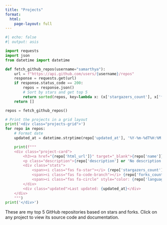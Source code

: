---
title: "Projects"
format:
  html:
    page-layout: full
---

```{python}
#| echo: false
#| output: asis

import requests
import json
from datetime import datetime

def fetch_github_repos(username="samarthya"):
    url = f"https://api.github.com/users/{username}/repos"
    response = requests.get(url)
    if response.status_code == 200:
        repos = response.json()
        # Sort by stars and get top 5
        return sorted(repos, key=lambda x: (x['stargazers_count'], x['forks_count']), reverse=True)[:5]
    return []

repos = fetch_github_repos()

# Print the projects in a grid layout
print('<div class="projects-grid">')
for repo in repos:
    # Format date
    updated_at = datetime.strptime(repo['updated_at'], '%Y-%m-%dT%H:%M:%SZ').strftime('%B %d, %Y')

    print(f"""
    <div class="project-card">
        <h3><a href="{repo['html_url']}" target="_blank">{repo['name']}</a></h3>
        <p class="description">{repo['description'] or 'No description available'}</p>
        <div class="stats">
            <span><i class="fas fa-star"></i> {repo['stargazers_count']}</span>
            <span><i class="fas fa-code-branch"></i> {repo['forks_count']}</span>
            <span><i class="fas fa-circle" style="color: {repo['language'].lower() if repo['language'] else '#888'};"></i> {repo['language'] or 'Unknown'}</span>
        </div>
        <div class="updated">Last updated: {updated_at}</div>
    </div>
    """)
print('</div>')
```

:::{.callout-note}
These are my top 5 GitHub repositories based on stars and forks. Click on any project to view its source code and documentation.
:::
